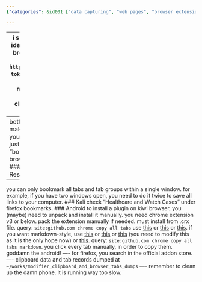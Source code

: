 ```yaml
---
{"categories": &id001 ["data capturing", "web pages", "browser extensions", "privacy", "Comprehensive Research series", "Chrome", "Firefox"], "category": "Data Capture", "date": "2023-04-05 11:30:25", "description": "This article discusses methods for capturing data from web pages and chat messages while ensuring privacy. It covers browser extensions like the 'Comprehensive Research' series, copying tabs as Markdown in Chrome and Firefox, addressing an Android issue, and providing file path information.", "tags": *id001, "title": "comprehensive page dump from multiple devices"}

---
```


------
i said taking notes manually is always a bad idea if you can just do it with LLM. since web browsing is just like playing video games
to get latest [personal news](https://blog.feeds.pub/github-rss.html) (like `https://github.com/James4Ever0.private.atom?token=<token>`), [trends](https://github.com/DIYgod/RSSHub) from github, use some rss feeds.
to monitor discord channels, monitor QQ chats, wechat messages and filter links out of it.
to dump pages and clipboards from devices, which is what we are trying to do.
----
better keep it tight. when doing so, you want to make it is absolutely private. nothing is public.
you can use a filter or something. you can also just keep it discrete.
## Webpage dumps
use "bookmark all tabs" or "copy all tab urls" browser extension, or your OG [lazero extension](https://gitee.com/x00e0d991e368/metalazero/tree/master/browser_plugin)
### macOS
check for "Comprehensive Research" series
----
you can only bookmark all tabs and tab groups within a single window.
for example, if you have two windows open, you need to do it twice to save all links to your computer.
### Kali
check "Healthcare and Watch Cases" under firefox bookmarks.
### Android
to install a plugin on kiwi browser, you (maybe) need to unpack and install it manually.
you need chrome extension v3 or below. pack the extension manually if needed. must install from .crx file.
query: `site:github.com chrome copy all tabs`
use [this](https://github.com/georgemandis/copy-open-tabs-urls) or [this](https://github.com/charlesbrandt/copy_all_tabs) or [this](https://github.com/teddywing/chrome-copy-urls-from-all-tabs).
if you want markdown-style, use [this](https://github.com/yorkxin/copy-as-markdown) or [this](https://github.com/JannesMeyer/TabAttack) or [this](https://github.com/tsushiy/copy-tabs-as-markdown) (you need to modify this as it is the only hope now) or [this](https://github.com/zaki-yama/copy-title-and-url-as-markdown). query: `site:github.com chrome copy all tabs markdown`.
you click every tab manually, in order to copy them. goddamn the android!
----
for firefox, you search in the official addon store.
----
clipboard data and tab records dumped at `~/works/modifier_clipboard_and_browser_tabs_dumps`
----
remember to clean up the damn phone. it is running way too slow.
